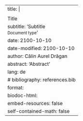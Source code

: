 ---
title: |
    <p>![](_style/mgmss_brand_color.png){width=40px}</p>
    Title
subtitle: 'Subtitle<br><small>Document type</small>'
date: 2100-10-10 
date-modified: 2100-10-10
author: Călin Aurel Drăgan
abstract: 'Abstract'
lang: de
# bibliography: references.bib  
format:
    biodoc-html:
        embed-resources: false
        self-contained-math: false
---